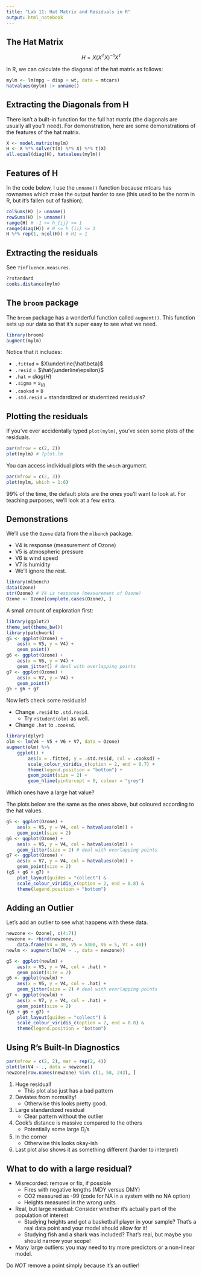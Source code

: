 ```yaml
---
title: "Lab 11: Hat Matrix and Residuals in R"
output: html_notebook
---
```


## The Hat Matrix

$$
H = X(X^TX)^{-1}X^T
$$

In R, we can calculate the diagonal of the hat matrix as follows:

```r
mylm <- lm(mpg ~ disp + wt, data = mtcars)
hatvalues(mylm) |> unname()
```

## Extracting the Diagonals from H

There isn't a built-in function for the full hat matrix (the diagonals are usually all you'll need). For demonstration, here are some demonstrations of the features of the hat matrix.

```r
X <- model.matrix(mylm)
H <- X %*% solve(t(X) %*% X) %*% t(X)
all.equal(diag(H), hatvalues(mylm))
```

## Features of H

In the code below, I use the `unname()` function because mtcars has rownames which make the output harder to see (this used to be the norm in R, but it's fallen out of fashion).

```r
colSums(H) |> unname()
rowSums(H) |> unname()
range(H) # -1 <= h_{ij} <= 1
range(diag(H)) # 0 <= h_{ii} <= 1
H %*% rep(1, ncol(H)) # H1 = 1
```

## Extracting the residuals

See `?influence.measures`.

```r
?rstandard
cooks.distance(mylm)
```

## The `broom` package

The `broom` package has a wonderful function called `augment()`. This function sets up our data so that it's super easy to see what we need.

```r
library(broom)
augment(mylm)
```

Notice that it includes:

-   `.fitted` = $X\underline{\hat\beta}$
-   `.resid` = $\hat{\underline\epsilon}$
-   `.hat` = $diag(H)$
-   `.sigma` = $s_{(i)}$
-   `.cooksd` = `D`
-   `.std.resid` = standardized or studentized residuals?

## Plotting the residuals

If you've ever accidentally typed `plot(mylm)`, you've seen some plots of the residuals.

```r
par(mfrow = c(2, 2))
plot(mylm) # ?plot.lm
```

You can access individual plots with the `which` argument.

```r
par(mfrow = c(2, 3))
plot(mylm, which = 1:6)
```

99% of the time, the default plots are the ones you'll want to look at. For teaching purposes, we'll look at a few extra.

## Demonstrations

We'll use the `Ozone` data from the `mlbench` package.

-   V4 is response (measurement of Ozone)
-   V5 is atmospheric pressure
-   V6 is wind speed
-   V7 is humidity
-   We'll ignore the rest.

```r
library(mlbench)
data(Ozone)
str(Ozone) # V4 is response (measurement of Ozone)
Ozone <- Ozone[complete.cases(Ozone), ]
```

A small amount of exploration first:

```r
library(ggplot2)
theme_set(theme_bw())
library(patchwork)
g5 <- ggplot(Ozone) +
    aes(x = V5, y = V4) +
    geom_point()
g6 <- ggplot(Ozone) +
    aes(x = V6, y = V4) +
    geom_jitter() # deal with overlapping points
g7 <- ggplot(Ozone) +
    aes(x = V7, y = V4) +
    geom_point()
g5 + g6 + g7
```

Now let's check some residuals!

-   Change `.resid` to `.std.resid`.
    -   Try `rstudent(olm)` as well.
-   Change `.hat` to `.cooksd`.

```r
library(dplyr)
olm <- lm(V4 ~ V5 + V6 + V7, data = Ozone)
augment(olm) %>%
    ggplot() +
        aes(x = .fitted, y = .std.resid, col = .cooksd) +
        scale_colour_viridis_c(option = 2, end = 0.7) +
        theme(legend.position = "bottom") +
        geom_point(size = 2) +
        geom_hline(yintercept = 0, colour = "grey")
```

Which ones have a large hat value?

The plots below are the same as the ones above, but coloured according to the hat values.

```r
g5 <- ggplot(Ozone) +
    aes(x = V5, y = V4, col = hatvalues(olm)) +
    geom_point(size = 2)
g6 <- ggplot(Ozone) +
    aes(x = V6, y = V4, col = hatvalues(olm)) +
    geom_jitter(size = 2) # deal with overlapping points
g7 <- ggplot(Ozone) +
    aes(x = V7, y = V4, col = hatvalues(olm)) +
    geom_point(size = 2)
(g5 + g6 + g7) +
    plot_layout(guides = "collect") &
    scale_colour_viridis_c(option = 2, end = 0.8) &
    theme(legend.position = "bottom")
```

## Adding an Outlier

Let's add an outlier to see what happens with these data.

```r
newzone <- Ozone[, c(4:7)]
newzone <- rbind(newzone,
    data.frame(V4 = 30, V5 = 5300, V6 = 5, V7 = 40))
newlm <- augment(lm(V4 ~ ., data = newzone))

g5 <- ggplot(newlm) +
    aes(x = V5, y = V4, col = .hat) +
    geom_point(size = 2)
g6 <- ggplot(newlm) +
    aes(x = V6, y = V4, col = .hat) +
    geom_jitter(size = 2) # deal with overlapping points
g7 <- ggplot(newlm) +
    aes(x = V7, y = V4, col = .hat) +
    geom_point(size = 2)
(g5 + g6 + g7) +
    plot_layout(guides = "collect") &
    scale_colour_viridis_c(option = 2, end = 0.8) &
    theme(legend.position = "bottom")
```

## Using R's Built-In Diagnostics

```r
par(mfrow = c(2, 2), mar = rep(2, 4))
plot(lm(V4 ~ ., data = newzone))
newzone[row.names(newzone) %in% c(1, 58, 243), ]
```

1.  Huge residual!
    -   This plot also just has a bad pattern
2.  Deviates from normality!
    -   Otherwise this looks pretty good.
3.  Large standardized residual
    -   Clear pattern without the outlier
4.  Cook's distance is massive compared to the others
    -   Potentially some large $D_i$'s
5.  In the corner
    -   Otherwise this looks okay-ish
6.  Last plot also shows it as something different (harder to interpret)

## What to do with a large residual?

-   Misrecorded: remove or fix, if possible
    -   Fires with negative lengths (MDY versus DMY)
    -   CO2 measured as -99 (code for NA in a system with no NA option)
    -   Heights measured in the wrong units
-   Real, but large residual: Consider whether it's actually part of the population of interest
    -   Studying heights and got a basketball player in your sample? That's a real data point and your model should allow for it!
    -   Studying fish and a shark was included? That's real, but maybe you should narrow your scope!
-   Many large outliers: you may need to try more predictors or a non-linear model.

Do *NOT* remove a point simply because it's an outlier!
